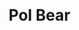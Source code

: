 ---
title: Pol Bear
published: 2021-04-07
description: ''
image: '0.png'
tags: [illu]
category: 'misc'
draft: false 
---